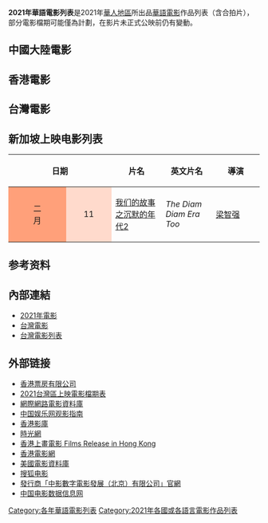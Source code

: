 {{Update|time=2021-10-30T12:52:53+00:00}}
'''2021年華語電影列表'''是2021年[[華人地區|華人地區]]所出品[[華語|華語]][[華語電影|電影]]作品列表（含合拍片），部分電影檔期可能僅為計劃，在影片未正式公映前仍有變動。

== 中國大陸電影 ==
{{main|2021年中國大陸電影列表}}

== 香港電影 ==
{{main|2021年香港電影列表}}

== 台灣電影 ==
{{main|2021年台灣電影列表}}

== 新加坡上映电影列表 ==
{| class="wikitable" style="margin: 0 auto; font-size:small"
|- bgcolor="#dae3e7" style="text-align: center; font-size:small;"
! colspan="2" | 日期
! width="18%" | 片名
! width="20%" | 英文片名
! width="15%" | 導演
! 主演
|-
! valign="center" align="center" style="background:#FFA07A; textcolor:#000;" | 二<br />月
| rowspan="1" align="center" style="background:#ffdacc; textcolor:#000;" |11
| [[我们的故事之沉默的年代2|我们的故事之沉默的年代2]] ||''The Diam Diam Era Too'' || [[梁智強|梁智强]] ||[[李國煌|李国煌]]、[[程旭辉|程旭辉]]、[[王雷_(新加坡)|王雷]]
|}

== 参考资料 ==
{{reflist}}

==內部連結==
* [[2021年電影|2021年電影]]
* [[台灣電影|台灣電影]]
* [[台灣電影列表|台灣電影列表]]

== 外部链接 ==
* [https://web.archive.org/web/20190421055546/http://www.hkbo.com.hk/search-engine.html  香港票房有限公司]
* [http://www.truemovie.com/tairelease.htm  2021台灣區上映電影檔期表]{{Wayback|url=http://www.truemovie.com/tairelease.htm |date=20130921053836 }}
* [http://www.imdb.com/ 網際網路電影資料庫]{{Wayback|url=http://www.imdb.com/ |date=20141125060128 }}
* [http://yule.com.cn/guanying/201301/ 中国娱乐网观影指南]{{Wayback|url=http://yule.com.cn/guanying/201301/ |date=20131110232122 }}
* [http://hkmdb.com/db/search/noauto/index.mhtml?display_set=big5 香港影庫]{{Wayback|url=http://hkmdb.com/db/search/noauto/index.mhtml?display_set=big5 |date=20130930194634 }}
* [https://web.archive.org/web/20120404200231/http://www.mtime.com/ 時光網]
* [http://www.filmshk.com/ 香港上畫電影 Films Release in Hong Kong]{{Wayback|url=http://www.filmshk.com/ |date=20130921053723 }}
* [http://tube.hk/ch/movie 香港電影網]{{Wayback|url=http://tube.hk/ch/movie |date=20130921054018 }}
* [http://www.boxofficemojo.com/ 美國電影資料庫]{{Wayback|url=http://www.boxofficemojo.com/ |date=20160704194902 }}
* [http://www.yule.com.cn/guanying/ 搜狐电影]{{Wayback|url=http://www.yule.com.cn/guanying/ |date=20140318083818 }}
* [https://web.archive.org/web/20140304134457/http://www.digifilm.com.cn/index/index 發行商「中影數字電影發展（北京）有限公司」官網]
* [http://www.zgdypw.cn/ 中国电影数据信息网]{{Wayback|url=http://www.zgdypw.cn/ |date=20160606054518 }}

{{電影作品列表}}

[[Category:各年華語電影列表|Category:各年華語電影列表]]
[[Category:2021年各國或各語言電影作品列表|Category:2021年各國或各語言電影作品列表]]
